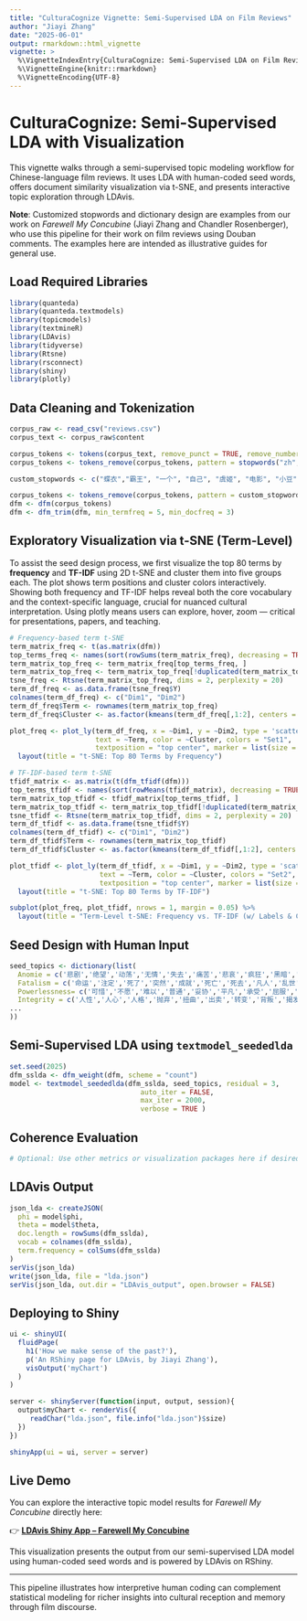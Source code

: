 ```yaml
---
title: "CulturaCognize Vignette: Semi-Supervised LDA on Film Reviews"
author: "Jiayi Zhang"
date: "2025-06-01"
output: rmarkdown::html_vignette
vignette: >
  %\VignetteIndexEntry{CulturaCognize: Semi-Supervised LDA on Film Reviews}
  %\VignetteEngine{knitr::rmarkdown}
  %\VignetteEncoding{UTF-8}
---
```


# CulturaCognize: Semi-Supervised LDA with Visualization

This vignette walks through a semi-supervised topic modeling workflow for Chinese-language film reviews. It uses LDA with human-coded seed words, offers document similarity visualization via t-SNE, and presents interactive topic exploration through LDAvis.

**Note**: Customized stopwords and dictionary design are examples from our work on *Farewell My Concubine* (Jiayi Zhang and Chandler Rosenberger), who use this pipeline for their work on film reviews using Douban comments. The examples here are intended as illustrative guides for general use.

## Load Required Libraries
```r
library(quanteda)
library(quanteda.textmodels)
library(topicmodels)
library(textmineR)
library(LDAvis)
library(tidyverse)
library(Rtsne)
library(rsconnect)
library(shiny)
library(plotly)
```

## Data Cleaning and Tokenization
```r
corpus_raw <- read_csv("reviews.csv")
corpus_text <- corpus_raw$content

corpus_tokens <- tokens(corpus_text, remove_punct = TRUE, remove_numbers = TRUE)
corpus_tokens <- tokens_remove(corpus_tokens, pattern = stopwords("zh", source = "marimo"))

custom_stopwords <- c("蝶衣","霸王", "一个", "自己", "虞姬", "电影", "小豆", "没有", "时候", "就是", "最后", "有用", "他们")

corpus_tokens <- tokens_remove(corpus_tokens, pattern = custom_stopwords)
dfm <- dfm(corpus_tokens)
dfm <- dfm_trim(dfm, min_termfreq = 5, min_docfreq = 3)
```

## Exploratory Visualization via t-SNE (Term-Level)

To assist the seed design process, we first visualize the top 80 terms by **frequency** and **TF-IDF** using 2D t-SNE and cluster them into five groups each. The plot shows term positions and cluster colors interactively.
Showing both frequency and TF-IDF helps reveal both the core vocabulary and the context-specific language, crucial for nuanced cultural interpretation.
Using plotly means users can explore, hover, zoom — critical for presentations, papers, and teaching.

```r
# Frequency-based term t-SNE
term_matrix_freq <- t(as.matrix(dfm))
top_terms_freq <- names(sort(rowSums(term_matrix_freq), decreasing = TRUE))[1:80]
term_matrix_top_freq <- term_matrix_freq[top_terms_freq, ]
term_matrix_top_freq <- term_matrix_top_freq[!duplicated(term_matrix_top_freq), ]
tsne_freq <- Rtsne(term_matrix_top_freq, dims = 2, perplexity = 20)
term_df_freq <- as.data.frame(tsne_freq$Y)
colnames(term_df_freq) <- c("Dim1", "Dim2")
term_df_freq$Term <- rownames(term_matrix_top_freq)
term_df_freq$Cluster <- as.factor(kmeans(term_df_freq[,1:2], centers = 5)$cluster)

plot_freq <- plot_ly(term_df_freq, x = ~Dim1, y = ~Dim2, type = 'scatter', mode = 'markers+text',
                     text = ~Term, color = ~Cluster, colors = "Set1",
                     textposition = "top center", marker = list(size = 8)) %>%
  layout(title = "t-SNE: Top 80 Terms by Frequency")

# TF-IDF-based term t-SNE
tfidf_matrix <- as.matrix(t(dfm_tfidf(dfm)))
top_terms_tfidf <- names(sort(rowMeans(tfidf_matrix), decreasing = TRUE))[1:80]
term_matrix_top_tfidf <- tfidf_matrix[top_terms_tfidf, ]
term_matrix_top_tfidf <- term_matrix_top_tfidf[!duplicated(term_matrix_top_tfidf), ]
tsne_tfidf <- Rtsne(term_matrix_top_tfidf, dims = 2, perplexity = 20)
term_df_tfidf <- as.data.frame(tsne_tfidf$Y)
colnames(term_df_tfidf) <- c("Dim1", "Dim2")
term_df_tfidf$Term <- rownames(term_matrix_top_tfidf)
term_df_tfidf$Cluster <- as.factor(kmeans(term_df_tfidf[,1:2], centers = 5)$cluster)

plot_tfidf <- plot_ly(term_df_tfidf, x = ~Dim1, y = ~Dim2, type = 'scatter', mode = 'markers+text',
                      text = ~Term, color = ~Cluster, colors = "Set2",
                      textposition = "top center", marker = list(size = 8)) %>%
  layout(title = "t-SNE: Top 80 Terms by TF-IDF")

subplot(plot_freq, plot_tfidf, nrows = 1, margin = 0.05) %>%
  layout(title = "Term-Level t-SNE: Frequency vs. TF-IDF (w/ Labels & Clusters)")
```

## Seed Design with Human Input
```r
seed_topics <- dictionary(list(
  Anomie = c('悲剧','绝望','动荡','无情','失去','痛苦','悲哀','疯狂','黑暗','挣扎','害怕','混乱','折磨','暴力','悲惨','可悲','沉重','残忍','悲伤','苦难','崩溃','残酷','艰苦','辛苦'),
  Fatalism = c('命运','注定','死了','突然','成就','死亡','死去','凡人','乱世','毁灭','宿命','天命', '无力','命苦','认命'),
  Powerlessness= c('可惜','不愿','难以','普通','妥协','平凡','承受','屈服','隐忍','牺牲','可怜','压抑', '孤独','无奈','放弃'),
  Integrity = c('人性','人心','人格','抛弃','扭曲','出卖','转变','背叛','揭发','批斗','自保','六亲', '不认'),
...
))
```

## Semi-Supervised LDA using `textmodel_seededlda`
```r
set.seed(2025)
dfm_sslda <- dfm_weight(dfm, scheme = "count")
model <- textmodel_seededlda(dfm_sslda, seed_topics, residual = 3, 
                                auto_iter = FALSE,
                                max_iter = 2000,
                                verbose = TRUE )
```


## Coherence Evaluation
```r
# Optional: Use other metrics or visualization packages here if desired
```

## LDAvis Output
```r
json_lda <- createJSON(
  phi = model$phi, 
  theta = model$theta, 
  doc.length = rowSums(dfm_sslda), 
  vocab = colnames(dfm_sslda), 
  term.frequency = colSums(dfm_sslda)
)
serVis(json_lda)
write(json_lda, file = "lda.json")
serVis(json_lda, out.dir = "LDAvis_output", open.browser = FALSE)
```

## Deploying to Shiny
```r
ui <- shinyUI(
  fluidPage(
    h1('How we make sense of the past?'),
    p('An RShiny page for LDAvis, by Jiayi Zhang'),
    visOutput('myChart')
  )
)

server <- shinyServer(function(input, output, session){
  output$myChart <- renderVis({
     readChar("lda.json", file.info("lda.json")$size)
  })
})

shinyApp(ui = ui, server = server)
```

## Live Demo

You can explore the interactive topic model results for *Farewell My Concubine* directly here:

👉 **[LDAvis Shiny App – Farewell My Concubine](https://jiayizhangg.shinyapps.io/farewell/#topic=2&lambda=1&term=)**

This visualization presents the output from our semi-supervised LDA model using human-coded seed words and is powered by LDAvis on RShiny.

---

This pipeline illustrates how interpretive human coding can complement statistical modeling for richer insights into cultural reception and memory through film discourse.
